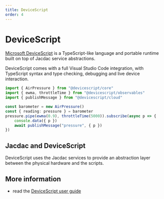 ```yaml
---
title: DeviceScript
order: 4
---
```


# DeviceScript

[Microsoft DeviceScript](https://jacdac.github.io/devicescript/) is a TypeScript-like language and portable runtime built on top of Jacdac service abstractions.

DeviceScript comes with a full Visual Studio Code integration,
with TypeScript syntax and type checking, debugging
and live device interaction.

```typescript
import { AirPressure } from "@devicescript/core"
import { ewma, throttleTime } from "@devicescript/observables"
import { publishMessage } from "@devicescript/cloud"

const barometer = new AirPressure()
const { reading: pressure } = barometer
pressure.pipe(ewma(0.9), throttleTime(5000)).subscribe(async p => {
    console.data({ p })
    await publishMessage("pressure", { p })
})
```

## Jacdac and DeviceScript

DeviceScript uses the Jacdac services to provide an abstraction layer between the physical hardware and the scripts.

## More information

-   read the [DeviceScript user guide](https://jacdac.github.io/devicescript/)
